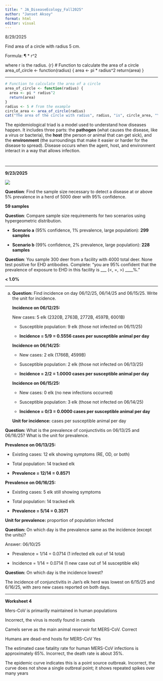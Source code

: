 ```yaml
---
title: " JA_DiseaseEcology_Fall2025"
author: "Janset Aksoy"
format: html
editor: visual
---
```

8/29/2025

Find area of a circle with radius 5 cm.

Formula: ¶ * r^2

where r is the radius.
{r}
# Function to calculate the area of a circle
area_of_circle <- function(radius) {
  area <- pi * radius^2
  return(area)
}

---

```r
# Function to calculate the area of a circle
area_of_circle <- function(radius) {
  area <- pi * radius^2
  return(area)
}
radius <- 5 # from the example
circle_area <- area_of_circle(radius)
cat("The area of the circle with radius", radius, "is", circle_area, "\n")
```

The epidemiological triad is a model used to understand how diseases happen. It includes three parts: the **pathogen** (what causes the disease, like a virus or bacteria), the **host** (the person or animal that can get sick), and the **environment** (the surroundings that make it easier or harder for the disease to spread). Disease occurs when the agent, host, and environment interact in a way that allows infection.

```         
    
```

------------------------------------------------------------------------

**9/23/2025**

![](images/ss_table-02.png)

**Question**: Find the sample size necessary to detect a disease at or above 5% prevalence in a herd of 5000 deer with 95% confidence.

**59 samples** 

**Question**: Compare sample size requirements for two scenarios using hypergeometric distribution.

-   **Scenario a** (95% confidence, 1% prevalence, large population): **299 samples**

-   **Scenario b** (99% confidence, 2% prevalence, large population): **228 samples** 

**Question**: You sample 300 deer from a facility with 4000 total deer. None test positive for EHD antibodies. Complete: "you are 95% confident that the prevalence of exposure to EHD in this facility is \_\_\_ (\<, =, \>) \_\_\_\_%."

**\< 1.0%**

------------------------------------------------------------------------

a)  **Question:** Find incidence on day 06/12/25, 06/14/25 and 06/15/25. Write the unit for incidence.

    **Incidence on 06/12/25:**

    New cases: 5 elk (2320B, 2763B, 2772B, 4597B, 6001B)

    -   Susceptible population: 9 elk (those not infected on 06/11/25)

    -   **Incidence = 5/9 = 0.5556 cases per susceptible animal per day**

    **Incidence on 06/14/25:**

    -   New cases: 2 elk (1766B, 4599B)

    -   Susceptible population: 2 elk (those not infected on 06/13/25)

    -   **Incidence = 2/2 = 1.0000 cases per susceptible animal per day**

    **Incidence on 06/15/25:**

    -   New cases: 0 elk (no new infections occurred)

    -   Susceptible population: 3 elk (those not infected on 06/14/25)

    -   **Incidence = 0/3 = 0.0000 cases per susceptible animal per day**

    **Unit for incidence:** cases per susceptible animal per day

**Question:** What is the prevalence of conjunctivitis on 06/13/25 and 06/16/25? What is the unit for prevalence.

**Prevalence on 06/13/25:**

-   Existing cases: 12 elk showing symptoms (RE, OD, or both)

-   Total population: 14 tracked elk

-   **Prevalence = 12/14 = 0.8571**

**Prevalence on 06/16/25:**

-   Existing cases: 5 elk still showing symptoms

-   Total population: 14 tracked elk

-   **Prevalence = 5/14 = 0.3571**

**Unit for prevalence:** proportion of population infected

**Question:** On which day is the prevalence same as the incidence (except the units)?

Answer: 06/10/25

-   Prevalence = 1/14 = 0.0714 (1 infected elk out of 14 total)

-   Incidence = 1/14 = 0.0714 (1 new case out of 14 susceptible elk)

**Question:** On which day is the incidence lowest?

The incidence of conjunctivitis in Jan's elk herd was lowest on 6/15/25 and 6/16/25, with zero new cases reported on both days.

------------------------------------------------------------------------

**Worksheet 4**

Mers-CoV is primarilly maintained in human populations

Incorrect, the virus is mostly found in camels

Camels serve as the main animal reservoir fot MERS-CoV. Correct

Humans are dead-end hosts for MERS-CoV Yes

The estimated case fatality rate for human MERS-CoV infections is approximately 65%. Incorrect, the death rate is about 35%.

The epidemic curve indicates this is a point source outbreak. Incorrect, the curve does not show a single outbreal point; it shows repeated spikes over many years
